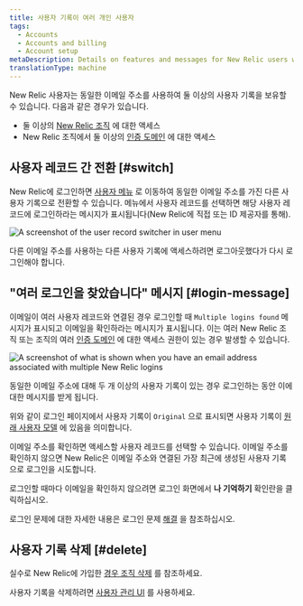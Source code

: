 ```yaml
---
title: 사용자 기록이 여러 개인 사용자
tags:
  - Accounts
  - Accounts and billing
  - Account setup
metaDescription: Details on features and messages for New Relic users with multiple user records and logins.
translationType: machine
---
```




New Relic 사용자는 동일한 이메일 주소를 사용하여 둘 이상의 사용자 기록을 보유할 수 있습니다. 다음과 같은 경우가 있습니다.

* 둘 이상의 [New Relic 조직](/docs/accounts/accounts-billing/account-structure/new-relic-account-structure) 에 대한 액세스
* New Relic 조직에서 둘 이상의 [인증 도메인](/docs/accounts/accounts-billing/new-relic-one-user-management/authentication-domains-saml-sso-scim-more) 에 대한 액세스

## 사용자 레코드 간 전환 [#switch]

New Relic에 로그인하면 [사용자 메뉴](/docs/new-relic-solutions/get-started/glossary/#account-dropdown) 로 이동하여 동일한 이메일 주소를 가진 다른 사용자 기록으로 전환할 수 있습니다. 메뉴에서 사용자 레코드를 선택하면 해당 사용자 레코드에 로그인하라는 메시지가 표시됩니다(New Relic에 직접 또는 ID 제공자를 통해).

<img
  title="User record switcher in user menu"
  alt="A screenshot of the user record switcher in user menu"
  src={accountsUserRecordSwitcher}
/>

다른 이메일 주소를 사용하는 다른 사용자 기록에 액세스하려면 로그아웃했다가 다시 로그인해야 합니다.

## "여러 로그인을 찾았습니다" 메시지 [#login-message]

이메일이 여러 사용자 레코드와 연결된 경우 로그인할 때 `Multiple logins found` 메시지가 표시되고 이메일을 확인하라는 메시지가 표시됩니다. 이는 여러 New Relic 조직 또는 조직의 여러 [인증 도메인](/docs/accounts/accounts-billing/new-relic-one-user-management/authentication-domains-saml-sso-scim-more) 에 대한 액세스 권한이 있는 경우 발생할 수 있습니다.

<img
  title="Login UI for email addresses with multiple user records"
  alt="A screenshot of what is shown when you have an email address associated with multiple New Relic logins"
  src={accountsLoginWithMultipleAccountsFound}
/>

<figcaption>
  동일한 이메일 주소에 대해 두 개 이상의 사용자 기록이 있는 경우 로그인하는 동안 이에 대한 메시지를 받게 됩니다.
</figcaption>

위와 같이 로그인 페이지에서 사용자 기록이 `Original` 으로 표시되면 사용자 기록이 [원래 사용자 모델](/docs/accounts/original-accounts-billing/original-users-roles/overview-user-models) 에 있음을 의미합니다.

이메일 주소를 확인하면 액세스할 사용자 레코드를 선택할 수 있습니다. 이메일 주소를 확인하지 않으면 New Relic은 이메일 주소와 연결된 가장 최근에 생성된 사용자 기록으로 로그인을 시도합니다.

로그인할 때마다 이메일을 확인하지 않으려면 로그인 화면에서 **나 기억하기** 확인란을 클릭하십시오.

로그인 문제에 대한 자세한 내용은 로그인 문제 [해결](/docs/accounts/accounts-billing/account-setup/troubleshoot-new-relics-password-email-address-login-problems) 을 참조하십시오.

## 사용자 기록 삭제 [#delete]

실수로 New Relic에 가입한 [경우 조직 삭제](/docs/accounts/accounts-billing/account-setup/downgradecancel-account/#cancel-unused-org) 를 참조하세요.

사용자 기록을 삭제하려면 [사용자 관리 UI](/docs/accounts/accounts-billing/new-relic-one-user-management/user-management-ui-and-tasks) 를 사용하세요.